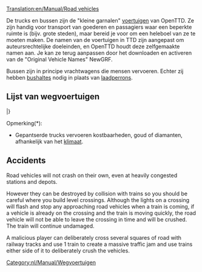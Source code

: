 [[Translation:en/Manual/Road vehicles]]
{{nl/Vertaling|en/Wegvoertuigen|0}}
{{nl/Manual/Inhoudsopgave}}

De trucks en bussen zijn de "kleine garnalen" [[nl/Manual/Voertuigen|voertuigen]] van OpenTTD. Ze zijn handig voor transport van goederen en passagiers waar een beperkte ruimte is (bijv. grote steden), maar bereid je voor om een heleboel van ze te moeten maken. De namen van de voertuigen in TTD zijn aangepast om auteursrechtelijke doeleinden, en OpenTTD houdt deze zelfgemaakte namen aan. Je kan ze terug aanpassen door het downloaden en activeren van de "Original Vehicle Names" NewGRF.

Bussen zijn in principe vrachtwagens die mensen vervoeren. Echter zij hebben [[en/Manual/Loading Bays#bus-loading-bay|bushaltes]] nodig in plaats van [[en/Manual/Loading Bays#lorry-loading-bay|laadperrons]].

==Lijst van wegvoertuigen==
{{nl/Manual/Voertuigentabel/Start}}
{{en/Manual/VehicleTable/Header|Passagiers en Post}}
{{en/Manual/VehicleTable/Row|
*[[nl/Manual/Base Set/Road Vehicles/Bussen|Bussen]]
*[[nl/Manual/Base Set/Road Vehicles/Posttrucks|Postwagens]]
|
*[[nl/Manual/Base Set/Road Vehicles/Bussen|Bussen]]
*[[nl/Manual/Base Set/Road Vehicles/Posttrucks|Postwagens]]
|
*[[nl/Manual/Base Set/Road Vehicles/Bussen|Bussen]]
*[[nl/Manual/Base Set/Road Vehicles/Posttrucks|Postwagens]]
|
*[[nl/Manual/Base Set/Road Vehicles/Bussen|Bussen]]
*[[nl/Manual/Base Set/Road Vehicles/Posttrucks|Postwagens]]
}}
{{en/Manual/VehicleTable/Header|Gewone vracht}}
{{en/Manual/VehicleTable/Row|
*[[nl/Manual/Base Set/Road Vehicles/Olietankers|Olietankers]]
*[[nl/Manual/Base Set/Road Vehicles/Goederentrucks|Goederenvrachtwagens]]
*[[nl/Manual/Base Set/Road Vehicles/Graantrucks|Graanvrachtwagens]]
*[[nl/Manual/Base Set/Road Vehicles/Veewagens|Veewagens]]
*[[nl/Manual/Base Set/Road Vehicles/Houttrucks|Houtvrachtwagens]]
|
*[[nl/Manual/Base Set/Road Vehicles/Olietankers|Olietankers]]
*[[nl/Manual/Base Set/Road Vehicles/Goederentrucks|Goederenvrachtwagens]]
*[[nl/Manual/Base Set/Road Vehicles/Graantrucks|Graanvrachtwagens]]
*[[nl/Manual/Base Set/Road Vehicles/Veewagens|Veewagens]]
*[[nl/Manual/Base Set/Road Vehicles/Houttrucks|Houtvrachtwagens]]
|
*[[nl/Manual/Base Set/Road Vehicles/Olietankers|Olietankers]]
*[[nl/Manual/Base Set/Road Vehicles/Goederentrucks|Goederenvrachtwagens]]
*[[nl/Manual/Base Set/Road Vehicles/Graantrucks|Graanvrachtwagens]]
*-
*[[nl/Manual/Base Set/Road Vehicles/Houttrucks|Houtvrachtwagens]]
|
*[[nl/Manual/Base Set/Road Vehicles/Colatrucks|Colavrachtwagens]]
*[[nl/Manual/Base Set/Road Vehicles/Snoeptrucks|Snoepvrachtwagens]]
*[[nl/Manual/Base Set/Road Vehicles/Speelgoedtrucks|Speelgoedvrachtwagens]]
*[[nl/Manual/Base Set/Road Vehicles/Batterijtrucks|Batterijenvrachtwagens]]
*[[nl/Manual/Base Set/Road Vehicles/Suikerspintrucks|Suikerspinvrachtwagens]]
}}
{{en/Manual/VehicleTable/Header|Vergelijkbare vracht}}
{{en/Manual/VehicleTable/Row|
*[[nl/Gepantserde truck|Gepantserde trucks]]*
*[[nl/Manual/Base Set/Road Vehicles/Kolentrucks|Kolenvrachtwagens]]
*[[nl/Manual/Base Set/Road Vehicles/IJzerertstrucks|IJzerertsvrachtwagens]]
*[[nl/Manual/Base Set/Road Vehicles/Staaltrucks|Staalvrachtwagens]]
* -
|
*[[nl/Gepantserde truck|Gepantserde trucks]]*
*[[nl/Manual/Base Set/Road Vehicles/Kolentrucks|Kolenvrachtwagens]]
* -
*[[nl/Manual/Base Set/Road Vehicles/Papiertrucks|Papiervrachtwagens]]
*[[nl/Manual/Base Set/Road Vehicles/Voedselvrachtwagens|Voedselvrachtwagens]]
|
*[[nl/Gepantserde truck|Gepantserde trucks]]*
*-
*[[nl/Manual/Base Set/Road Vehicles/Koperertstrucks|Kopererts vrachtwagens]]
* -
*[[nl/Manual/Base Set/Road Vehicles/Voedselvrachtwagens|Voedselvrachtwagens]]
|
* -
*[[nl/Manual/Base Set/Road Vehicles/Suikertrucks|Suikervrachtwagens]]
* -
* -
* -
}}
{{en/Manual/VehicleTable/Header|Andere vracht}}
{{en/Manual/VehicleTable/Row|
|
|
*[[nl/Manual/Base Set/Road Vehicles/Watertankers|Watertankwagens]]
*[[nl/Manual/Base Set/Road Vehicles/Fruittrucks|Fruitvrachtwagens]]
*[[nl/Manual/Base Set/Road Vehicles/Rubbertrucks|Rubbervrachtwagens]]
|
*[[nl/Bubbelsvrachtwagen|Bubbelsvrachtwagens]]
*[[nl/Manual/Base Set/Road Vehicles/Frisdranktrucks|Frisdrankvrachtwagens]]
*[[nl/Manual/Base Set/Road Vehicles/Plastictrucks|Plasticvrachtwagens]]
*[[nl/Manual/Base Set/Road Vehicles/Toffeetrucks|Toffeevrachtwagens]]
}}
|}

Opmerking(*):
*Gepantserde trucks vervoeren kostbaarheden, goud of diamanten, afhankelijk van het [[nl/Manual/Klimaat|klimaat]].

==Accidents==
Road vehicles will not crash on their own, even at heavily congested stations and depots.  

However they can be destroyed by collision with trains so you should be careful where you build level crossings.  Although the lights on a crossing will flash and stop any approaching road vehicles when a train is coming, if a vehicle is already on the crossing and the train is moving quickly, the road vehicle will not be able to leave the crossing in time and will be crushed.  The train will continue undamaged.

A malicious player can deliberately cross several squares of road with railway tracks and use 1 train to create a massive traffic jam and use trains either side of it to deliberately crush the vehicles.

[[Category:nl/Manual/Wegvoertuigen]]